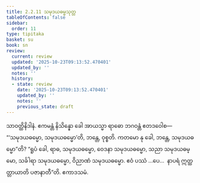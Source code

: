 ```yaml
---
title: 2.2.11 သမုဒယဓမ္မသုတ္တ
tableOfContents: false
sidebar:
  order: 11
type: tipitaka
basket: su
book: sn
review:
  current: review
  updated: '2025-10-23T09:13:52.470401'
  updated_by: ''
  notes: ''
  history:
  - state: review
    date: '2025-10-23T09:13:52.470401'
    updated_by: ''
    notes: ''
    previous_state: draft
---
```



<ReviewStatus review={frontmatter.review} showDetails={true} />

<HypothesisAnnotation frontmatter={frontmatter} />

<DynamicBreadcrumb />

<Division number="180" book="sn" e="ch" v="18" p="305">

<Paragraph number="868" book="sn">
သာဝတ္ထိနိဒါနံ. ဧကမန္တံ နိသိန္နော ခေါ အာယသ္မာ ရာဓော ဘဂဝန္တံ ဧတဒဝေါစ—  “‘သမုဒယဓမ္မော, သမုဒယဓမ္မော’တိ, ဘန္တေ, ဝုစ္စတိ. ကတမော နု ခေါ, ဘန္တေ, သမုဒယဓမ္မော”တိ? “ရူပံ ခေါ, ရာဓ, သမုဒယဓမ္မော, ဝေဒနာ သမုဒယဓမ္မော, သညာ သမုဒယဓမ္မော, သင်္ခါရာ သမုဒယဓမ္မော, ဝိညာဏံ သမုဒယဓမ္မော. ဧဝံ ပဿံ …ပေ…  နာပရံ ဣတ္ထတ္တာယာတိ ပဇာနာတီ”တိ.

</Paragraph>
</Division>

<Paragraph number="869" type="center" book="sn">
ဧကာဒသမံ.
</Paragraph>